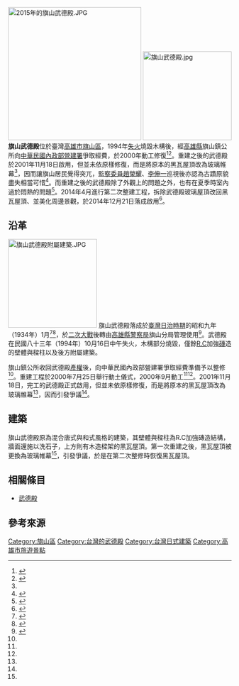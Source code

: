 {{coord|22.887916|120.480241|display=title}}
[[File:2015年的旗山武德殿.JPG|300px]]
[[File:旗山武德殿.jpg|200px]]
'''旗山武德殿'''位於臺灣[[高雄市|高雄市]][[旗山區|旗山區]]，1994年[[失火|失火]]燒毀木構後，經[[高雄縣|高雄縣]]旗山鎮公所向[[中華民國內政部營建署|中華民國內政部營建署]]爭取經費，於2000年動工修復<ref name="邱">{{cite news|author=邱國隆 |title=〈旗山武德殿浴火重生 昨重建動土 明年初完工 將規劃為藝文休閒好處所〉|publisher=《中華日報》|language=zh-tw|date=2000-07-26}}</ref><ref name="陳">{{cite news|author=陳明成 |title=〈旗山武德殿修畢 重新開放〉|publisher=《聯合報》|language=zh-tw|date=2001-11-19}}</ref>。重建之後的武德殿於2001年11月18日啟用，但並未依原樣修復，而是將原本的黑瓦屋頂改為玻璃帷幕<ref name="陳"/>，因而讓旗山居民覺得突兀，[[監察委員|監察委員]][[趙榮耀|趙榮耀]]、[[李伸一|李伸一]]巡視後亦認為古蹟原貌盡失相當可惜<ref name="林">{{cite news|author=林享禎 |title=〈'''監委巡察旗山武德殿 嘆可惜！'''指古蹟重建原貌盡失 地方認屋頂採透明玻璃帷幕甚為突兀〉|publisher=《聯合報》|language=zh-tw|date=2001-12-27}}</ref>。而重建之後的武德殿除了外觀上的問題之外，也有在夏季時室內過於悶熱的問題<ref name="王">{{cite news|author=王昭月 |title=〈'''武德殿太熱 無法放畫''' 九年前遭火災 補修後採光 夏季室溫悶熱 轉型構想大打折扣 〉|publisher=《聯合報》|language=zh-tw|date=2003-10-03}}</ref>。2014年4月進行第二次整建工程，拆除武德殿玻璃屋頂改回黑瓦屋頂、並美化周邊景觀，於2014年12月21日落成啟用<ref name="劉">{{cite news|author=劉智維 |title=〈旗山武德殿復舊工程落成　黑瓦屋頂重現光華〉|publisher=《蘋果日報》|language=zh-tw|date=2014-12-21}}</ref>。

== 沿革 ==
[[File:旗山武德殿附屬建築.JPG|200px]]
旗山武德殿落成於[[臺灣日治時期|臺灣日治時期]]的昭和九年（1934年）1月<ref>{{cite book |author=劉家宏 |title=《旗山市街發展之研究》  |publisher=國立臺南大學 |pages=128頁}}</ref><ref name="日日">{{cite news |author=高雄電話 |title=〈武德殿落成式〉|publisher=《臺灣日日新報》|language=ja |date=1934-01-23 |page=日刊03版}}</ref>，於[[二次大戰|二次大戰]]後轉由[[高雄縣警察局|高雄縣警察局]]旗山分局管理使用<ref name="阮">{{cite news|author=阮正霖 |title=〈'''庭院幽雅 武德殿展新貌''' 廣場整建完工 旗山休憩旅遊新據點 〉|publisher=《聯合報》|language=zh-tw|date=2003-10-03}}</ref>。武德殿在民國八十三年（1994年）10月16日中午失火，木構部分燒毀，僅餘[[鋼筋混凝土|R.C]]加強[[磚|磚]]造的壁體與樑柱以及後方附屬建築{{r|高}}。

旗山鎮公所收回武德殿[[產權|產權]]後，向中華民國內政部營建署爭取經費準備予以整修<ref name="阮"/>。重建工程於2000年7月25日舉行動土儀式，2000年9月動工<ref name="邱"/><ref name="陳"/>。2001年11月18日，完工的武德殿正式啟用，但並未依原樣修復，而是將原本的黑瓦屋頂改為玻璃帷幕<ref name="陳"/>，因而引發爭議<ref name="林"/>。

== 建築 ==
旗山武德殿原為混合唐式與和式風格的建築，其壁體與樑柱為R.C加強磚造結構，牆面還施以洗石子，上方則有木造樑架的黑瓦屋頂{{r|高}}{{r|蔡}}。第一次重建之後，黑瓦屋頂被更換為玻璃帷幕<ref name="陳"/>，引發爭議，於是在第二次整修時恢復黑瓦屋頂。

== 相關條目 ==
* [[武德殿|武德殿]]

== 參考來源 ==
{{commons category|Cishan Wude Hall}}
{{reflist|refs=
<ref name="高">{{cite book|author= |title=《看見先民的智慧－高雄縣歷史古蹟導覽手冊》 |publisher=高雄縣政府 |location= |isbn=957-99188-4-8 |pages=114－117頁 |date=1996年5月}}</ref>
<ref name="蔡">{{cite book|author=蔡正松 |title=《旗山鎮誌（志）》 |year=2006 |month= |publisher=旗山鎮公所 |location= |isbn=986-00-4299-3 |pages=1400－1401頁 }}</ref>
}}


[[Category:旗山區|Category:旗山區]]
[[Category:台灣的武德殿|Category:台灣的武德殿]]
[[Category:台灣日式建築|Category:台灣日式建築]]
[[Category:高雄市旅遊景點|Category:高雄市旅遊景點]]